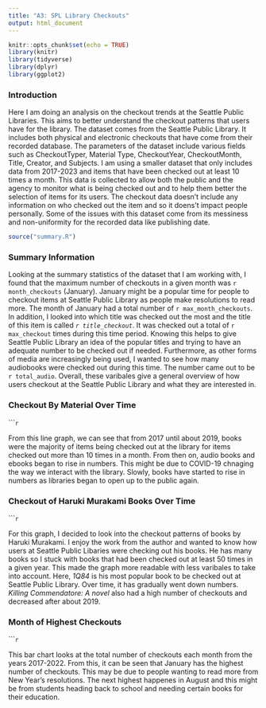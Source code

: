 ```yaml
---
title: "A3: SPL Library Checkouts"
output: html_document
---
```

```r
knitr::opts_chunk$set(echo = TRUE)
library(knitr)
library(tidyverse)
library(dplyr)
library(ggplot2)
```
### Introduction

Here I am doing an analysis on the checkout trends at the Seattle Public Libraries. This aims to better understand the checkout patterns that users have for the library. The dataset comes from the Seattle Public Library. It includes both physical and electronic checkouts that have come from their recorded database. The parameters of the dataset include various fields such as CheckoutTyper, Material Type, CheckoutYear, CheckoutMonth, Title, Creator, and Subjects. I am using a smaller dataset that only includes data from 2017-2023 and items that have been checked out at least 10 times a month. This data is collected to allow both the public and the agency to monitor what is being checked out and to help them better the selection of items for its users. The checkout data doesn't include any information on who checked out the item and so it doens't impact people personally. Some of the issues with this dataset come from its messiness and non-uniformity for the recorded data like publishing date.
```r
source("summary.R")
```

### Summary Information

Looking at the summary statistics of the dataset that I am working with, I found that the maximum number of checkouts in a given month was `r month_checkouts` (January). January might be a popular time for people to checkout items at Seattle Public Library as people make resolutions to read more. The month of January had a total number of `r max_month_checkouts`. In addition, I looked into which title was checked out the most and the title of this item is called *`r title_checkout`*. It was checked out a total of `r max_checkout` times during this time period. Knowing this helps to give Seattle Public Library an idea of the popular titles and trying to have an adequate number to be checked out if needed. Furthermore, as other forms of media are increasingly being used, I wanted to see how many audiobooks were checked out during this time. The number came out to be `r total_audio`. Overall, these varibales give a general overview of how users checkout at the Seattle Public Library and what they are interested in.

### Checkout By Material Over Time

``````r
```

From this line graph, we can see that from 2017 until about 2019, books were the majority of items being checked out at the library for items checked out more than 10 times in a month. From then on, audio books and ebooks began to rise in numbers. This might be due to COVID-19 chnaging the way we interact with the library. Slowly, books have started to rise in numbers as libraries began to open up to the public again.

### Checkout of Haruki Murakami Books Over Time

``````r
```

For this graph, I decided to look into the checkout patterns of books by Haruki Murakami. I enjoy the work from the author and wanted to know how users at Seattle Public Libaries were checking out his books. He has many books so I stuck with books that had been checked out at least 50 times in a given year. This made the graph more readable with less varibales to take into account. Here, *1Q84* is his most popular book to be checked out at Seattle Public Library. Over time, it has gradually went down numbers. *Killing Commendatore: A novel* also had a high number of checkouts and decreased after about 2019.

### Month of Highest Checkouts

``````r
```

This bar chart looks at the total number of checkouts each month from the years 2017-2022. From this, it can be seen that January has the highest number of checkouts. This may be due to people wanting to read more from New Year's resolutions. The next highest happenes in August and this might be from students heading back to school and needing certain books for their education.
